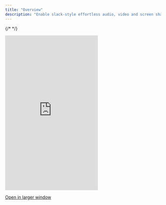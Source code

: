 ```yaml
---
title: "Overview"
description: "Enable slack-style effortless audio, video and screen sharing discussions inside your own product. It even comes with built in chat."
---
```

{/* <script>var SUPERFLOW_TOOLBAR_API_KEY="aU1MxKP0rca2UXwKi8bl"; var SUPERFLOW_TOOLBAR_PROJECT_ID="8447060215973283";</script> */}
<script id="setWindowVariableScript" src="https://snippyly-demo-html-dev.web.app/set-window-variable.js?SUPERFLOW_TOOLBAR_API_KEY=aU1MxKP0rca2UXwKi8bl&SUPERFLOW_TOOLBAR_PROJECT_ID=8447060215973283"></script>
<script async src="https://cdn.jsdelivr.net/npm/@usesuperflow/toolbar/superflow.min.js"></script>

  <Frame>
  <iframe
    src="https://landing-page-demo-velt.vercel.app/?feature=huddle"
    scrolling="no"
    frameborder="0"
    class="w-full"
    height="500px"
    allow="display-capture; camera; microphone;displayCapture;"
  ></iframe>
  </Frame>


  [Open in larger window](https://landing-page-demo-velt.vercel.app/?feature=huddle)